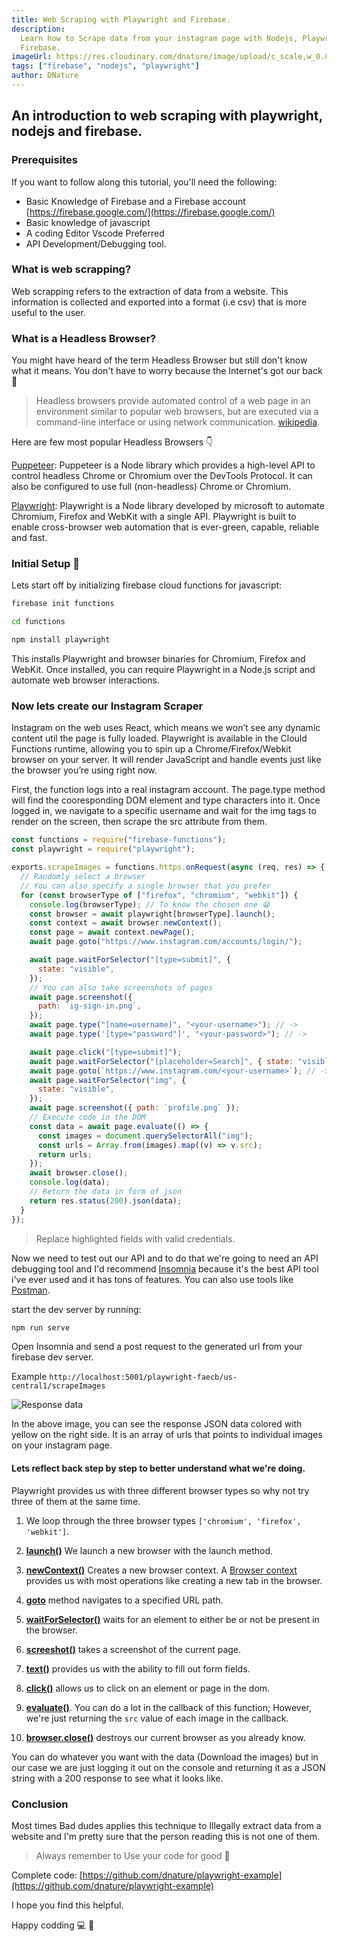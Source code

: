 ```yaml
---
title: Web Scraping with Playwright and Firebase.
description:
  Learn how to Scrape data from your instagram page with Nodejs, Playwright and
  Firebase.
imageUrl: https://res.cloudinary.com/dnature/image/upload/c_scale,w_0.8/v1614630862/blog/web-scraping/thumbnail_ltgnyd.png
tags: ["firebase", "nodejs", "playwright"]
author: DNature
---
```


## An introduction to web scraping with playwright, nodejs and firebase.

### Prerequisites

If you want to follow along this tutorial, you'll need the following:

- Basic Knowledge of Firebase and a Firebase account
  [https://firebase.google.com/](https://firebase.google.com/)
- Basic knowledge of javascript
- A coding Editor Vscode Preferred
- API Development/Debugging tool.

### What is web scrapping?

Web scrapping refers to the extraction of data from a website. This information
is collected and exported into a format (i.e csv) that is more useful to the
user.

### What is a Headless Browser?

You might have heard of the term Headless Browser but still don't know what it
means. You don't have to worry because the Internet's got our back 🙂

> Headless browsers provide automated control of a web page in an environment
> similar to popular web browsers, but are executed via a command-line interface
> or using network communication.
> [wikipedia](https://en.wikipedia.org/wiki/Headless_browser).

Here are few most popular Headless Browsers 👇

[Puppeteer](https://developers.google.com/web/tools/puppeteer/): Puppeteer is a
Node library which provides a high-level API to control headless Chrome or
Chromium over the DevTools Protocol. It can also be configured to use full
(non-headless) Chrome or Chromium.

[Playwright](https://playwright.dev/): Playwright is a Node library developed by
microsoft to automate Chromium, Firefox and WebKit with a single API. Playwright
is built to enable cross-browser web automation that is ever-green, capable,
reliable and fast.

### Initial Setup 🚀

Lets start off by initializing firebase cloud functions for javascript:

```bash
firebase init functions
```

```bash
cd functions
```

```bash
npm install playwright
```

This installs Playwright and browser binaries for Chromium, Firefox and WebKit.
Once installed, you can require Playwright in a Node.js script and automate web
browser interactions.

### Now lets create our Instagram Scraper

Instagram on the web uses React, which means we won’t see any dynamic content
util the page is fully loaded. Playwright is available in the Clould Functions
runtime, allowing you to spin up a Chrome/Firefox/Webkit browser on your server.
It will render JavaScript and handle events just like the browser you’re using
right now.

First, the function logs into a real instagram account. The page.type method
will find the cooresponding DOM element and type characters into it. Once logged
in, we navigate to a specific username and wait for the img tags to render on
the screen, then scrape the src attribute from them.

```js {2,21,22,26}
const functions = require("firebase-functions");
const playwright = require("playwright");

exports.scrapeImages = functions.https.onRequest(async (req, res) => {
  // Randomly select a browser
  // You can also specify a single browser that you prefer
  for (const browserType of ["firefox", "chromium", "webkit"]) {
    console.log(browserType); // To know the chosen one 😁
    const browser = await playwright[browserType].launch();
    const context = await browser.newContext();
    const page = await context.newPage();
    await page.goto("https://www.instagram.com/accounts/login/");

    await page.waitForSelector("[type=submit]", {
      state: "visible",
    });
    // You can also take screenshots of pages
    await page.screenshot({
      path: `ig-sign-in.png`,
    });
    await page.type("[name=username]", "<your-username>"); // ->
    await page.type('[type="password"]', "<your-password>"); // ->

    await page.click("[type=submit]");
    await page.waitForSelector("[placeholder=Search]", { state: "visible" });
    await page.goto(`https://www.instagram.com/<your-username>`); // ->
    await page.waitForSelector("img", {
      state: "visible",
    });
    await page.screenshot({ path: `profile.png` });
    // Execute code in the DOM
    const data = await page.evaluate(() => {
      const images = document.querySelectorAll("img");
      const urls = Array.from(images).map((v) => v.src);
      return urls;
    });
    await browser.close();
    console.log(data);
    // Return the data in form of json
    return res.status(200).json(data);
  }
});
```

> Replace highlighted fields with valid credentials.

Now we need to test out our API and to do that we're going to need an API
debugging tool and I'd recommend [Insomnia](https://insomnia.rest/) because it's
the best API tool i've ever used and it has tons of features. You can also use
tools like [Postman](https://www.postman.com/).

start the dev server by running:

```bash
npm run serve
```

Open Insomnia and send a post request to the generated url from your firebase
dev server.

Example `http://localhost:5001/playwright-faecb/us-central1/scrapeImages`

![Response data](https://res.cloudinary.com/dnature/image/upload/c_scale/v1614630865/blog/web-scraping/insomnia_vwfyco.png)

In the above image, you can see the response JSON data colored with yellow on
the right side. It is an array of urls that points to individual images on your
instagram page.

#### Lets reflect back step by step to better understand what we're doing.

Playwright provides us with three different browser types so why not try three
of them at the same time.

1. We loop through the three browser types `['chromium', 'firefox', 'webkit']`.

2. [**launch()**](https://playwright.dev/docs/api/class-browsertype#browsertypelaunchoptions)
   We launch a new browser with the launch method.

3. [**newContext()**](https://playwright.dev/docs/api/class-browser?_highlight=newconte#browsernewcontextoptions)
   Creates a new browser context. A
   [Browser context](https://playwright.dev/docs/api/class-browsercontext/)
   provides us with most operations like creating a new tab in the browser.

4. [**goto**](https://playwright.dev/docs/api/class-page?_highlight=page.goto#pagegotourl-options)
   method navigates to a specified URL path.

5. [**waitForSelector()**](https://playwright.dev/docs/api/class-page#pagewaitforselectorselector-options)
   waits for an element to either be or not be present in the browser.

6. [**screeshot()**](https://playwright.dev/docs/api/class-page?_highlight=page.scree#pagescreenshotoptions)
   takes a screenshot of the current page.

7. [**text()**](https://playwright.dev/docs/api/class-page?_highlight=page.type#pagetypeselector-text-options)
   provides us with the ability to fill out form fields.

8. [**click()**](https://playwright.dev/docs/api/class-page?_highlight=page.click#pageclickselector-options)
   allows us to click on an element or page in the dom.

9. [**evaluate()**](https://playwright.dev/docs/api/class-page?_highlight=page.evaluate#pageevaluatepagefunction-arg).
   You can do a lot in the callback of this function; However, we're just
   returning the `src` value of each image in the callback.

10. [**browser.close()**](https://playwright.dev/docs/api/class-page?_highlight=page.close#pagecloseoptions)
    destroys our current browser as you already know.

You can do whatever you want with the data (Download the images) but in our case
we are just logging it out on the console and returning it as a JSON string with
a 200 response to see what it looks like.

### Conclusion

Most times Bad dudes applies this technique to Illegally extract data from a
website and I'm pretty sure that the person reading this is not one of them.

> Always remember to Use your code for good 🙂

<dot />

Complete code: [https://github.com/dnature/playwright-example](https://github.com/dnature/playwright-example)

I hope you find this helpful.

Happy codding 💻 🙂
